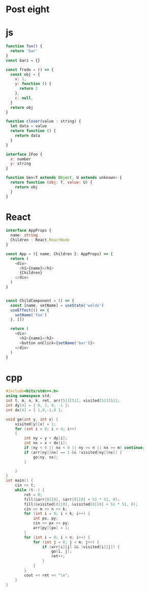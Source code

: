 # Post eight

# js

```js
function foo() {
  return 'bar'
}
const barz = {}

const fredo = () => {
  const obj = {
    x: 1,
    y: function () {
      return 2
    },
    c: null,
  }
  return obj
}

function closer(value : string) {
  let data = value
  return function () {
    return data
  }
}

interface IFoo {
  x: number
  y: string
}

function Gen<T extends Object, U extends unknown> {
  return function (obj: T, value: U) {
    return obj
  }
}

```

# React

```ts
interface AppProps {
  name: string
  Children : React.ReactNode
}

const App = ({ name, Children }: AppProps) => {
  return (
    <div>
      <h1>{name}</h1>
      {Children}
    </div>
  )
}


const ChildComponent = () => {
  const [name, setName] = useState('waldo')
  useEffect(() => {
    setName('foo')
  }, [])

  return (
    <div>
      <h2>{name}</h2>
      <button onClick={setName('bar')}>
    </div>
  )
}
```

# cpp

```cpp
#include<bits/stdc++.h>
using namespace std;
int t, m, n, k, ret, arr[51][51], visited[51][51];
int dy[4] = { 0, 1, 0, -1 };
int dx[4] = { 1,0,-1,0 };

void go(int y, int x) {
	visited[y][x] = 1;
	for (int i = 0; i < 4; i++)
	{
		int ny = y + dy[i];
		int nx = x + dx[i];
		if (ny < 0 || nx < 0 || ny >= n || nx >= m) continue;
		if (arr[ny][nx] == 1 && !visited[ny][nx]) {
			go(ny, nx);
		}

	}
}
int main() {
	cin >> t;
	while (t--) {
		ret = 0;
		fill(&arr[0][0], &arr[0][0] + 51 * 51, 0);
		fill(&visited[0][0], &visited[0][0] + 51 * 51, 0);
		cin >> m >> n >> k;
		for (int i = 0; i < k; i++) {
			int px, py;
			cin >> px >> py;
			arr[py][px] = 1;
		}
		for (int i = 0; i < n; i++) {
			for (int j = 0; j < m; j++) {
				if (arr[i][j] && !visited[i][j]) {
					go(i, j);
					ret++;
				}
			}
		}
		cout << ret << "\n";
	}
}
```

